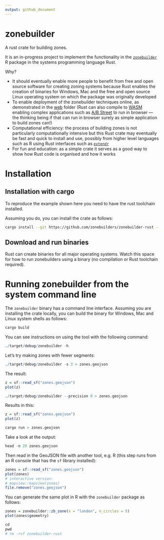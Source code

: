```yaml
---
output: github_document
---
```


# zonebuilder

A rust crate for building zones.

It is an in-progress project to implement the functionality in the [`zonebuilder`](https://zonebuilders.github.io/zonebuilder/) R package in the systems programming language Rust.

Why?

- It should eventually enable more people to benefit from free and open source software for creating zoning systems because Rust enables the creation of binaries for Windows, Mac and the free and open source Linux operating system on which the package was originally developed
- To enable deployment of the zonebuilder techniques online, as demonstrated in the [web](web) folder (Rust can also compile to [WASM](https://webassembly.org/) enabling complex applications such as [A/B Street](https://github.com/a-b-street/abstreet) to run in browser --- the thinking being if that can run in browser surely as simple application to build zones can!)
- Computational efficiency: the process of building zones is not particularly computationally intensive but this Rust crate may eventually be fast and quick to install and use, possibly from higher level languages such as R using Rust interfaces such as [`extendr`](https://github.com/extendr/extendr)
- For fun and education: as a simple crate it serves as a good way to show how Rust code is organised and how it works

# Installation

## Installation with cargo

To reproduce the example shown here you need to have the rust toolchain installed.

Assuming you do, you can install the crate as follows:

```bash
cargo install --git https://github.com/zonebuilders/zonebuilder-rust --branch main
```

## Download and run binaries

Rust can create binaries for all major operating systems.
Watch this space for how to run zonebuilders using a binary (no compilation or Rust toolchain required).

# Running zonebuilder from the system command line

The `zonebuilder` binary has a command line interface.
Assuming you are installing the crate locally, you can build the binary for Windows, Mac and Linux system shells as follows:

```r
cargo build
```

You can see instructions on using the tool with the following command:

```r
./target/debug/zonebuilder -h
```

Let's try making zones with fewer segments:

```r
./target/debug/zonebuilder -s 3 > zones.geojson
```


The result:

```r
z = sf::read_sf("zones.geojson")
plot(z)
```


```r
./target/debug/zonebuilder --precision 0 > zones.geojson
```

Results in this:

```r
z = sf::read_sf("zones.geojson")
plot(z)
```

```r
cargo run > zones.geojson
```

Take a look at the output:

```r
head -n 20 zones.geojson
```

Then read in the GeoJSON file with another tool, e.g. R (this step runs from an R console that has the `sf` library installed):

```r
zones = sf::read_sf("zones.geojson")
plot(zones)
# interactive version:
# mapview::mapview(zones)
file.remove("zones.geojson")
```

You can generate the same plot in R with the `zonebuilder` package as follows:

```r
zones = zonebuilder::zb_zone(x = "london", n_circles = 5)
plot(zones$geometry)
```


<!-- ## Tidy up -->

```r
cd 
pwd
# rm -rvf zonebuilder-rust
```



<!--
The crate template was made with the following command:

```bash
cargo new --lib zonebuilder
```

```bash
mv -v zonebuilder/* .               
# renamed 'zonebuilder/Cargo.toml' -> './Cargo.toml'
# renamed 'zonebuilder/src' -> './src'
```

Edit the .rs files in src folder.

Then run:

```bash
cargo test
```

-->
